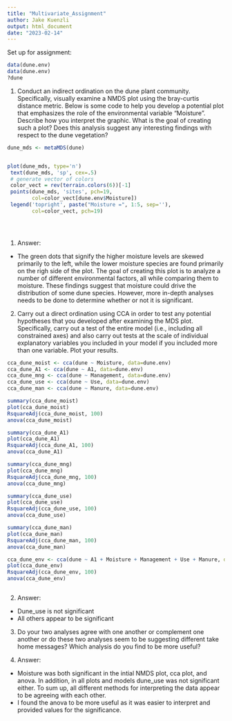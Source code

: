 ```yaml
---
title: "Multivariate_Assignment"
author: Jake Kuenzli
output: html_document
date: "2023-02-14"
---
```

Set up for assignment:
```r

data(dune.env)
data(dune.env)
?dune

```

1. Conduct an indirect ordination on the dune plant community. Specifically, visually examine a NMDS plot using the bray-curtis distance metric. Below is some code to help you develop a potential plot that emphasizes the role of the environmental variable “Moisture”. Describe how you interpret the graphic. What is the goal of creating such a plot? Does this analysis suggest any interesting findings with respect to the dune vegetation?

```r
dune_mds <- metaMDS(dune)


plot(dune_mds, type='n')
 text(dune_mds, 'sp', cex=.5)
 # generate vector of colors 
 color_vect = rev(terrain.colors(6))[-1]
 points(dune_mds, 'sites', pch=19, 
        col=color_vect[dune.env$Moisture])
 legend('topright', paste("Moisture =", 1:5, sep=''), 
        col=color_vect, pch=19)


 
```
1. Answer:
- The green dots that signify the higher moisture levels are skewed primarily to the left, while the lower moisture species are found primarily on the righ side of the plot. The goal of creating this plot is to analyze a number of different environmental factors, all while comparing them to moisture. These findings suggest that moisture could drive the distribution of some dune species. However, more in-depth analyses needs to be done to determine whether or not it is significant. 

2. Carry out a direct ordination using CCA in order to test any potential hypotheses that you developed after examining the MDS plot. Specifically, carry out a test of the entire model (i.e., including all constrained axes) and also carry out tests at the scale of individual explanatory variables you included in your model if you included more than one variable. Plot your results.

```r
cca_dune_moist <- cca(dune ~ Moisture, data=dune.env)
cca_dune_A1 <- cca(dune ~ A1, data=dune.env)
cca_dune_mng <- cca(dune ~ Management, data=dune.env)
cca_dune_use <- cca(dune ~ Use, data=dune.env)
cca_dune_man <- cca(dune ~ Manure, data=dune.env)

summary(cca_dune_moist)
plot(cca_dune_moist)
RsquareAdj(cca_dune_moist, 100)
anova(cca_dune_moist)

summary(cca_dune_A1)
plot(cca_dune_A1)
RsquareAdj(cca_dune_A1, 100)
anova(cca_dune_A1)

summary(cca_dune_mng)
plot(cca_dune_mng)
RsquareAdj(cca_dune_mng, 100)
anova(cca_dune_mng)

summary(cca_dune_use)
plot(cca_dune_use)
RsquareAdj(cca_dune_use, 100)
anova(cca_dune_use)

summary(cca_dune_man)
plot(cca_dune_man)
RsquareAdj(cca_dune_man, 100)
anova(cca_dune_man)

cca_dune_env <- cca(dune ~ A1 + Moisture + Management + Use + Manure, data=dune.env)
plot(cca_dune_env)
RsquareAdj(cca_dune_env, 100)
anova(cca_dune_env)



```
2. Answer:
- Dune_use is not significant
- All others appear to be significant



3. Do your two analyses agree with one another or complement one another or do these two analyses seem to be suggesting different take home messages? Which analysis do you find to be more useful?

3. Answer:
- Moisture was both significant in the intial NMDS plot, cca plot, and anova. In addition, in all plots and models dune_use was not significant either. To sum up, all different methods for interpreting the data appear to be agreeing with each other. 
- I found the anova to be more useful as it was easier to interpret and provided values for the significance.  
